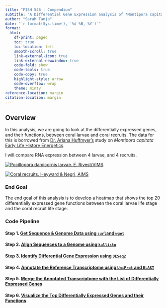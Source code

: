 ```yaml
---
title: "FISH 546 - Compendium"
subtitle: "A Differential Gene Expression analysis of *Montipora capitata* corals from two life-history stages [![DOI](https://zenodo.org/badge/621460253.svg)](https://zenodo.org/badge/latestdoi/621460253)"
author: "Sarah Tanja"
date: "`r format(Sys.time(), '%d %B, %Y')`"  
format:
  html:
    df-print: paged
    toc: true
    toc-location: left
    smooth-scroll: true
    link-external-icon: true
    link-external-newwindow: true
    code-fold: show
    code-tools: true
    code-copy: true
    highlight-style: arrow
    code-overflow: wrap
    theme: minty
reference-location: margin
citation-location: margin
---
```


## Overview
In this analysis, we are going to look at the differentially expressed genes, and their functions, between coral larvae and coral recruits. The data for this is borrowed from [Dr. Ariana Huffmyer's](https://linktr.ee/ashuffmyer) study on *Montipora capitata* [Early Life History Energetics](https://github.com/AHuffmyer/EarlyLifeHistory_Energetics).

I will compare RNA expression between 4 larvae, and 4 recruits.

::: column-margin
[![Pocillopora damicornis larvae. E. Rivest/VIMS](https://scx2.b-cdn.net/gfx/news/hires/2018/genomicstudy.jpg){fig-alt="Two Pocillopora damicronis larvae floating against a black background. The larvae are torpedo-shaped, and have a brown core like a chocolate-filled eclair. The brown color is from the algal symbionts which enter the Pocillopora damicornis larvae before they are released during brooder spawning by adult corals."}](https://www.vims.edu/newsandevents/topstories/2018/coral_genex.php)
:::

::: column-margin
[![Coral recruits. Heyward & Negri, AIMS](https://cdn.mos.cms.futurecdn.net/YDBoc5EJJBz4w9Mp2chzqB.jpg){fig-alt="Coral recruits like a small droplets of jelly with radial symmetry speckle a black background."}](https://www.nbcnews.com/id/wbna46595524)
:::

### End Goal
The end goal of this analysis is to develop a heatmap that shows the top 20 differentially expressed gene functions between the coral larvae life stage and the coral recruit life stage. 


### Code Pipeline
#### Step 1. [Get Sequence & Genome Data using `curl`and `wget`](https://rpubs.com/sarah_tanja/1047965)

#### Step 2. [Align Sequences to a Genome using `kallisto`](https://rpubs.com/sarah_tanja/1047958)

#### Step 3. [Identify Differential Gene Expression using `DESeq2`](https://rpubs.com/sarah_tanja/1047962)

#### Step 4. [Annotate the Reference Transcriptome using `UniProt` and `BLAST`](https://rpubs.com/sarah_tanja/1047968)

#### Step 5. [Merge the Annotated Transcriptome with the List of Differentially Expressed Genes](https://rpubs.com/sarah_tanja/1048835)

#### Step 6. [Visualize the Top Differentially Expressed Genes and their Functions](https://rpubs.com/sarah_tanja/1048848)


